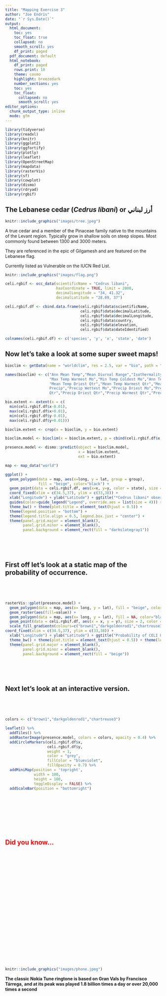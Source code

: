 ```yaml
---
title: "Mapping Exercise 3"
author: "Joe Endris"
date: "`r Sys.Date()`"
output:
  html_document:
    toc: yes
    toc_float: true
    collapsed: no
    smooth_scroll: yes
    df_print: paged
  pdf_document: default
  html_notebook:
    df_print: paged
    rows.print: 10
    theme: cosmo
    highlight: breezedark
    number_sections: yes
    toc: yes
    toc_float: 
      collapsed: no
      smooth_scroll: yes
editor_options:
  chunk_output_type: inline
  mode: gfm
---
```


```r
library(tidyverse)
library(readxl)
library(knitr)
library(ggplot2)
library(ggfortify)
library(plotly)
library(leaflet)
library(OpenStreetMap)
library(mapdata)
library(rasterVis)
library(sf)
library(cowplot)
library(dismo)
library(rdryad)
library(rgbif)
```

## The Lebanese cedar (*Cedrus libani*) or أرز لبناني

```r
knitr::include_graphics("images/tree.jpeg")
``` 

A true cedar and a member of the Pinaceae family native to the mountains of the Levant region. Typically grow in shallow soils on steep slopes. Most commonly found between 1300 and 3000 meters.

They are referenced in the epic of Gilgamesh and are featured on the Lebanese flag.

Currently listed as Vulnerable on the IUCN Red List.


```r
knitr::include_graphics("images/flag.png")
``` 

```r
celi.rgbif <- occ_data(scientificName = "Cedrus libani",
                       hasCoordinate = TRUE, limit = 2000,
                       decimalLongitude = "34, 41.32", 
                       decimalLatitude = "28.69, 37")

celi.rgbif.df <- cbind.data.frame(celi.rgbif$data$scientificName,
                                  celi.rgbif$data$decimalLatitude,
                                  celi.rgbif$data$decimalLongitude,
                                  celi.rgbif$data$country,
                                  celi.rgbif$data$elevation,
                                  celi.rgbif$data$dateIdentified)

colnames(celi.rgbif.df) <- c('species', 'y', 'x', 'state', 'date')
```
## Now let's take a look at some super sweet maps!
```r
bioclim <- getData(name = "worldclim", res = 2.5, var = "bio", path = "./")

names(bioclim) <- c("Ann Mean Temp","Mean Diurnal Range","Isothermality","Temperature Seasonality",
                    "Max Temp Warmest Mo","Min Temp Coldest Mo","Ann Temp Range","Mean Temp Wettest Qtr",
                    "Mean Temp Driest Qtr","Mean Temp Warmest Qtr","Mean Temp Coldest Qtr","Annual
                    Precip","Precip Wettest Mo","Precip Driest Mo","Precip Seasonality","Precip Wettest
                    Qtr","Precip Driest Qtr","Precip Warmest Qtr","Precip Coldest Qtr")

bio.extent <- extent(x = c(
  min(celi.rgbif.df$x-0.01),
  max(celi.rgbif.df$x+0.01),
  min(celi.rgbif.df$y-0.01),
  max(celi.rgbif.df$y+0.01)))

bioclim.extent <- crop(x = bioclim, y = bio.extent)

bioclim.model <- bioclim(x = bioclim.extent, p = cbind(celi.rgbif.df$x,celi.rgbif.df$y))

presence.model <- dismo::predict(object = bioclim.model, 
                                 x = bioclim.extent, 
                                 ext = bio.extent)
```

```r
map <- map_data("world")

ggplot() +
  geom_polygon(data = map, aes(x=long, y = lat, group = group),
               fill = "beige", color="black") +
  geom_point(data = celi.rgbif.df, aes(x=x, y=y, color = state), size = 3) +
  coord_fixed(xlim = c(34.5,37), ylim = c(33,38)) +
  xlab("Longitude") + ylab("Latitude") + ggtitle("*Cedrus libani* observations in the Levant") + 
  guides(color=guide_legend("Legend", override.aes = list(size = 4))) +
  theme_bw() + theme(plot.title = element_text(hjust = 0.5)) + 
  theme(legend.position = "bottom") +
  theme(legend.title.align = 0.5, legend.box.just = "center") +
  theme(panel.grid.major = element_blank(), 
        panel.grid.minor = element_blank(),
        panel.background = element_rect(fill = "darkslategray1"))
```
<p>&nbsp;</p>
<p>&nbsp;</p>
## First off let's look at a static map of the probability of occurrence.
<p>&nbsp;</p>
<p>&nbsp;</p>
```r
rasterVis::gplot(presence.model) + 
  geom_polygon(data = map, aes(x= long, y = lat), fill = "beige", color="black") +
  geom_raster(aes(fill=value)) +
  geom_polygon(data = map, aes(x= long, y = lat), fill = NA, color="black") +
  geom_point(data = celi.rgbif.df, aes(x = x, y = y), size = 2, color = "blue", alpha = 0.5) +
  scale_fill_gradientn(colours=c("brown1","darkgoldenrod1","chartreuse3"), "Probability") +
coord_fixed(xlim = c(34.5,37), ylim = c(33,38)) +
  xlab("Longitude") + ylab("Latitude") + ggtitle("Probability of CELI Occurrence") + 
  theme_bw() + theme(plot.title = element_text(hjust = 0.5)) + theme(legend.position = "right") +
  theme(panel.grid.major = element_blank(), 
        panel.grid.minor = element_blank(),
        panel.background = element_rect(fill = "beige"))
```
<p>&nbsp;</p>
<p>&nbsp;</p>
## Next let's look at an interactive version.
<p>&nbsp;</p>
<p>&nbsp;</p>
```r
colors <- c("brown1","darkgoldenrod1","chartreuse3")

leaflet() %>% 
  addTiles() %>%
  addRasterImage(presence.model, colors = colors, opacity = 0.4) %>%
  addCircleMarkers(celi.rgbif.df$x,
                   celi.rgbif.df$y,
                   weight = 1,
                   color = "grey",
                   fillColor = "blueviolet",
                   fillOpacity = 0.7) %>%
  addMiniMap(position = 'topright',
             width = 100, 
             height = 100,
             toggleDisplay = FALSE) %>%
  addScaleBar(position = "bottomright")
```

<p>&nbsp;</p>
<p>&nbsp;</p>
<p>&nbsp;</p>
<p>&nbsp;</p>

## Did you know...{style="color:red"}
<p>&nbsp;</p>
<p>&nbsp;</p>
<p>&nbsp;</p>
<p>&nbsp;</p>
<p>&nbsp;</p>
<p>&nbsp;</p>
<p>&nbsp;</p>
<p>&nbsp;</p>
<p>&nbsp;</p>
<p>&nbsp;</p>
<p>&nbsp;</p>
<p>&nbsp;</p>
```r
knitr::include_graphics("images/phone.jpeg")
``` 
  
**The classic Nokia Tune ringtone is based on Gran Vals by Francisco Tárrega,**
**and at its peak was played 1.8 billion times a day or over 20,000 times a second**